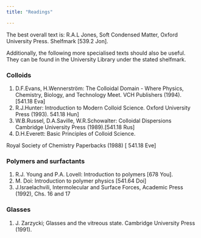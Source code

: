 ```yaml
---
title: "Readings"

---
```


The best overall text is: R.A.L Jones, Soft Condensed Matter, Oxford University Press. Shelfmark [539.2 Jon].

Additionally, the following more specialised texts should also be useful. They can be found in the University Library under the stated shelfmark.

### Colloids

(1) D.F.Evans, H.Wennerström: The Colloidal Domain - Where Physics, Chemistry, Biology, and Technology Meet. VCH Publishers (1994). [541.18 Eva]
(2) R.J.Hunter: Introduction to Modern Colloid Science. Oxford University Press (1993). 541.18 Hun]
(3) W.B.Russel, D.A.Saville, W.R.Schowalter: Colloidal Dispersions Cambridge University Press (1989).[541.18 Rus]
(4) D.H.Everett: Basic Principles of Colloid Science.

Royal Society of Chemistry Paperbacks (1988) [ 541.18 Eve]

### Polymers and surfactants

(1) R.J. Young and P.A. Lovell: Introduction to polymers [678 You].
(2) M. Doi: Introduction to polymer physics [541.64 Doi]
(3) J.Israelachvili, Intermolecular and Surface Forces, Academic Press (1992), Chs. 16 and 17

### Glasses

(1) J. Zarzycki; Glasses and the vitreous state. Cambridge University Press (1991).
